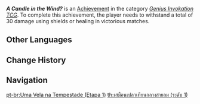{{Achievement Infobox
|title        = A Candle in the Wind?
|id           = 80212
|order id     = 214
|category     = Genius Invokation TCG (Achievement)
|description  = Withstand a total of 30 damage using shields or healing in victorious matches.
|requirements = 
|primogems    = 5
|tracking     = Tracks total amount of damage withstood.
|topic        = 
|type         = 
|hidden       = 
|set          = A Candle in the Wind?
|tier         = 1
|tiers_total  = 3
}}
'''''A Candle in the Wind?''''' is an [[Achievement]] in the category ''[[Genius Invokation TCG (Achievement)|Genius Invokation TCG]]''. To complete this achievement, the player needs to withstand a total of 30 damage using shields or healing in victorious matches.
<!--
==Gameplay Notes==
*

==Trivia==
*

==Gallery==
{{Preview
|size=300px
|file=
|caption=
}}

==Video Guides==
{{EVT
|video1   = 
|caption1 = 
}}
-->
==Other Languages==
{{Other Languages|Transclude = A Candle in the Wind?}}

==Change History==
{{Change History|3.3}}
<!--
==References==
{{Reflist}}
-->
==Navigation==
{{Achievement Navbox}}

[[pt-br:Uma Vela na Tempestade (Etapa 1)]]
[[th:เสมือนเปลวเทียนกลางสายลม (ระดับ 1)]]